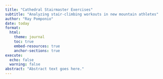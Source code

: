 ```yaml
---
title: "Cathedral Stairmaster Exercises"
subtitle: "Analyzing stair-climbing workouts in new mountain athletes"
author: "Ray Pomponio"
date: today
format:
  html:
    theme: journal
    toc: true
    embed-resources: true
    anchor-sections: true
execute:
  echo: false
  warning: false
abstract: "Abstract text goes here."
---
```

